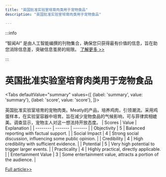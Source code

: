 ```yaml
---
title: "英国批准实验室培育肉类用于宠物食品"
description: "英国批准实验室培育肉类用于宠物食品"

---
```



:::info

“智闻AI“ 是由人工智能编撰的刊物集合，确保您只获得最有价值的信息，旨在助您消除信息差，突破信息茧房的局限。  [了解更多 >>](/)

:::

# 英国批准实验室培育肉类用于宠物食品


<Tabs
	defaultValue="summary"
	values={[
	{label: 'summary', value: 'summary'},
	{label: 'score', value: 'score'},
]}>
<TabItem value="summary">


英国批准实验室培育的宠物肉类。Meatly的产品，培养鸡肉，引领潮流。采用鸡蛋样本，在实验室容器中培育。旨在减少宠物食品的气候影响，可与菲律宾相媲美。调查显示，宠物主人对这一想法持开放态度。
</TabItem>
<TabItem value="score">
	| Scores     | Value   | Explanation |
	| -------- | ------- | ------- |
	| Objectivity  | 5    | Balanced reporting with factual support.    |
	| Social Impact | 4     | Strong social discussion, influencing some public opinion.    |
	| Credibility    | 4    | High credibility with sufficient evidence.    |
	| Potential    | 5    | Very high potential to trigger larger events.    |
	| Practicality    | 4    | Highly practical, directly applicable.    |
	| Entertainment Value    | 3    | Some entertainment value, attracts a portion of the audience.    |
</TabItem>
</Tabs>

[Full article>>](https://science.slashdot.org/story/24/07/17/1910208/uk-first-european-country-to-approve-lab-grown-meat-starting-with-pet-food?utm_source=rss1.0mainlinkanon&utm_medium=feed)
